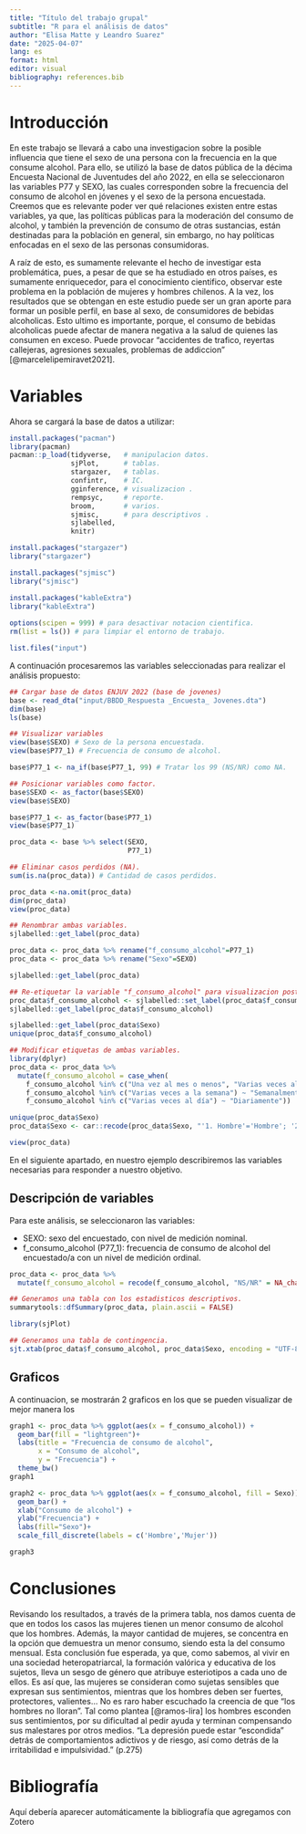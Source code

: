 ```yaml
---
title: "Título del trabajo grupal"
subtitle: "R para el análisis de datos"
author: "Elisa Matte y Leandro Suarez"
date: "2025-04-07"
lang: es
format: html
editor: visual
bibliography: references.bib
---
```


# Introducción

En este trabajo se llevará a cabo una investigacion sobre la posible influencia que tiene el sexo de una persona con la frecuencia en la que consume alcohol. Para ello, se utilizó la base de datos pública de la décima Encuesta Nacional de Juventudes del año 2022, en ella se seleccionaron las variables P77 y SEXO, las cuales corresponden sobre la frecuencia del consumo de alcohol en jóvenes y el sexo de la persona encuestada. Creemos que es relevante poder ver qué relaciones existen entre estas variables, ya que, las políticas públicas para la moderación del consumo de alcohol, y también la prevención de consumo de otras sustancias, están destinadas para la población en general, sin embargo, no hay políticas enfocadas en el sexo de las personas consumidoras.

A raíz de esto, es sumamente relevante el hecho de investigar esta problemática, pues, a pesar de que se ha estudiado en otros países, es sumamente enriquecedor, para el conocimiento cientifico, observar este problema en la población de mujeres y hombres chilenos. A la vez, los resultados que se obtengan en este estudio puede ser un gran aporte para formar un posible perfil, en base al sexo, de consumidores de bebidas alcoholicas. Esto ultimo es importante, porque, el consumo de bebidas alcoholicas puede afectar de manera negativa a la salud de quienes las consumen en exceso. Puede provocar "accidentes de trafico, reyertas callejeras, agresiones sexuales, problemas de addiccion" [@marcelelipemiravet2021].

# Variables

Ahora se cargará la base de datos a utilizar:

```r
install.packages("pacman")
library(pacman)
pacman::p_load(tidyverse,   # manipulacion datos.
               sjPlot,      # tablas.
               stargazer,   # tablas.
               confintr,    # IC.
               gginference, # visualizacion .
               rempsyc,     # reporte.
               broom,       # varios.
               sjmisc,      # para descriptivos .
               sjlabelled,
               knitr)

install.packages("stargazer")
library("stargazer")

install.packages("sjmisc")
library("sjmisc")

install.packages("kableExtra")
library("kableExtra")
                     
options(scipen = 999) # para desactivar notacion cientifica.
rm(list = ls()) # para limpiar el entorno de trabajo.

list.files("input")
```

A continuación procesaremos las variables seleccionadas para realizar el análisis propuesto:

```r
## Cargar base de datos ENJUV 2022 (base de jovenes)
base <- read_dta("input/BBDD_Respuesta _Encuesta_ Jovenes.dta")
dim(base)
ls(base) 

## Visualizar variables
view(base$SEXO) # Sexo de la persona encuestada.
view(base$P77_1) # Frecuencia de consumo de alcohol.

base$P77_1 <- na_if(base$P77_1, 99) # Tratar los 99 (NS/NR) como NA.

## Posicionar variables como factor.
base$SEXO <- as_factor(base$SEXO)
view(base$SEXO)

base$P77_1 <- as_factor(base$P77_1)
view(base$P77_1)

proc_data <- base %>% select(SEXO, 
                             P77_1) 

## Eliminar casos perdidos (NA).
sum(is.na(proc_data)) # Cantidad de casos perdidos.

proc_data <-na.omit(proc_data) 
dim(proc_data)
view(proc_data)

## Renombrar ambas variables.
sjlabelled::get_label(proc_data)

proc_data <- proc_data %>% rename("f_consumo_alcohol"=P77_1)
proc_data <- proc_data %>% rename("Sexo"=SEXO)

sjlabelled::get_label(proc_data)

## Re-etiquetar la variable "f_consumo_alcohol" para visualizacion posterior.
proc_data$f_consumo_alcohol <- sjlabelled::set_label(proc_data$f_consumo_alcohol, label = "Frecuencia de Consumo: Alcohol")
sjlabelled::get_label(proc_data$f_consumo_alcohol)

sjlabelled::get_label(proc_data$Sexo)
unique(proc_data$f_consumo_alcohol)

## Modificar etiquetas de ambas variables.
library(dplyr)
proc_data <- proc_data %>%
  mutate(f_consumo_alcohol = case_when(
    f_consumo_alcohol %in% c("Una vez al mes o menos", "Varias veces al mes") ~ "Mensualmente",
    f_consumo_alcohol %in% c("Varias veces a la semana") ~ "Semanalmente",
    f_consumo_alcohol %in% c("Varias veces al día") ~ "Diariamente"))

unique(proc_data$Sexo)
proc_data$Sexo <- car::recode(proc_data$Sexo, "'1. Hombre'='Hombre'; '2. Mujer'='Mujer'")

view(proc_data)
```

En el siguiente apartado, en nuestro ejemplo describiremos las variables necesarias para responder a nuestro objetivo.

## Descripción de variables

Para este análisis, se seleccionaron las variables:

-   SEXO: sexo del encuestado, con nivel de medición nominal.
-   f_consumo_alcohol (P77_1): frecuencia de consumo de alcohol del encuestado/a con un nivel de medición ordinal.

```r
proc_data <- proc_data %>%
  mutate(f_consumo_alcohol = recode(f_consumo_alcohol, "NS/NR" = NA_character_)) # a lo mejor cambiarlo D:

## Generamos una tabla con los estadisticos descriptivos.
summarytools::dfSummary(proc_data, plain.ascii = FALSE)

library(sjPlot)

## Generamos una tabla de contingencia. 
sjt.xtab(proc_data$f_consumo_alcohol, proc_data$Sexo, encoding = "UTF-8")
```

## Graficos

A continuacion, se mostrarán 2 graficos en los que se pueden visualizar de mejor manera los

```r
graph1 <- proc_data %>% ggplot(aes(x = f_consumo_alcohol)) + 
  geom_bar(fill = "lightgreen")+
  labs(title = "Frecuencia de consumo de alcohol",
       x = "Consumo de alcohol",
       y = "Frecuencia") +
  theme_bw()
graph1
```

```r
graph2 <- proc_data %>% ggplot(aes(x = f_consumo_alcohol, fill = Sexo)) + 
  geom_bar() +
  xlab("Consumo de alcohol") +
  ylab("Frecuencia") + 
  labs(fill="Sexo")+
  scale_fill_discrete(labels = c('Hombre','Mujer'))

graph3
```

# Conclusiones

Revisando los resultados, a través de la primera tabla, nos damos cuenta de que en todos los casos las mujeres tienen un menor consumo de alcohol que los hombres. Además, la mayor cantidad de mujeres, se concentra en la opción que demuestra un menor consumo, siendo esta la del consumo mensual. Esta conclusión fue esperada, ya que, como sabemos, al vivir en una sociedad heteropatriarcal, la formación valórica y educativa de los sujetos, lleva un sesgo de género que atribuye esteriotipos a cada uno de ellos. Es así que, las mujeres se consideran como sujetas sensibles que expresan sus sentimientos, mientras que los hombres deben ser fuertes, protectores, valientes... No es raro haber escuchado la creencia de que "los hombres no lloran". Tal como plantea [@ramos-lira] los hombres esconden sus sentimientos, por su dificultad al pedir ayuda y terminan compensando sus malestares por otros medios. "La depresión puede estar “escondida” detrás de comportamientos adictivos y de riesgo, así como detrás de la irritabilidad e impulsividad." (p.275)

# Bibliografía

Aquí debería aparecer automáticamente la bibliografía que agregamos con Zotero
